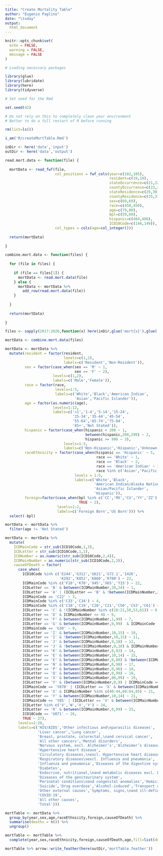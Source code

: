 ```yaml
---
title: "Create Mortality Table"
author: "Eugenio Paglino"
date: "\today"
output:
  html_document
---
```


```r

knitr::opts_chunk$set(
  echo = FALSE,
  warning = FALSE,
  message = FALSE
)

```

```r

# Loading necessary packages

library(glue)
library(lubridate)
library(here)
library(tidyverse)

# Set seed for the Rmd

set.seed(42)

```

```r

# Do not rely on this to completely clean your environment
# Better to do a full restart of R before running

rm(list=ls())

i_am('R/createMortTable.Rmd')

inDir <- here('data','input')
outDir <- here('data','output')

```

```r

read.mort.data <- function(file) {
  
  mortData <- read_fwf(file,
                       col_positions = fwf_cols(year=c(102,105),
                                                resident=c(19,19),
                                                stateOccurrence=c(21,22),
                                                countyOccurrence=c(23,25),
                                                stateResidence=c(29,30),
                                                countyResidence=c(35,37),
                                                sex=c(69,69),
                                                race=c(450,450),
                                                age=c(79,80),
                                                bpl=c(59,60),
                                                hispanic=c(484,486),
                                                ICD10Code=c(146,149)),
                       col_types = cols(age=col_integer()))
  
  return(mortData)
  
}

combine.mort.data <- function(files) {
  
  for (file in files) {
    
    if (file == files[1]) {
      mortData <- read.mort.data(file)
    } else {
      mortData <- mortData %>%
        add_row(read.mort.data(file))
    }
    
  }
  
  return(mortData)
  
}

```

```r

files <- sapply(2017:2020,function(x) here(inDir,glue('mort{x}'),glue('MULT{x}USAllCnty.txt')))

mortData <- combine.mort.data(files)

```

```r

mortData <- mortData %>%
  mutate(resident = factor(resident,
                           levels=c(1,2),
                           labels=c('Resident','Non-Resident')),
         sex = factor(case_when(sex == 'M' ~ 1,
                                sex == 'F' ~ 2),
                      levels=c(1,2),
                      labels=c('Male','Female')),
         race = factor(race,
                       levels=1:5,
                       labels=c('White','Black','American Indian',
                                'Asian','Pacific Islander')),
         age = factor(as.numeric(age),
                      levels=1:12,
                      labels=c('<1','1-4','5-14','15-24',
                               '25-34','35-44','45-54',
                               '55-64','65-74','75-84',
                               '85+','Not Stated')),
         hispanic = factor(case_when(hispanic < 200 ~ 1,
                                     between(hispanic,200,299) ~ 2,
                                     hispanic >= 996 ~ 3),
                           levels=1:3,
                           labels=c('Non-Hispanic','Hispanic','Unknown')),
         raceEthnicity = factor(case_when(hispanic == 'Hispanic' ~ 5,
                                          race == 'White' ~ 1,
                                          race == 'Black' ~ 2,
                                          race == 'American Indian' ~ 3,
                                          race %in% c('Asian','Pacific Islander') ~ 4),
                                levels = 1:5,
                                labels=c('White','Black',
                                         'American Indian/Alaska Native',
                                         'Asian/Pacific Islander',
                                         'Hispanic')),
         foreign=factor(case_when(bpl %in% c('CC','MX','CU','YY','ZZ') ~ 1,
                                  TRUE ~ 2),
                        levels=1:2,
                        labels=c('Foreign Born','US Born'))) %>%
  select(-bpl)

```

```r

mortData <- mortData %>%
  filter(age != 'Not Stated')

```

```r

mortData <- mortData %>%
  mutate(
    ICDMainCode = str_sub(ICD10Code,1,3),
    ICDLetter = str_sub(ICD10Code,1,1),
    ICDNumber = as.numeric(str_sub(ICD10Code,2,4)),
    ICDMainNumber = as.numeric(str_sub(ICD10Code,2,3)),
    causeOfDeath = factor(
      case_when(
        ICD10Code %in% c('E244','G312','G621','G72.1','I426', 
                         'K292','K852','K860','R780') ~ 22,
        ICDMainCode %in% c('F10','K70','X45','X65','Y15') ~ 22,
        ICDLetter == 'B' & between(ICDMainNumber,20,24) ~ 1,
        ICDLetter == 'A' | (ICDLetter == 'B' & !between(ICDMainNumber,20,24)) ~ 2,
        ICDMainCode == 'C22' ~ 3,
        ICDMainCode %in% c('C33','C34') ~ 4,
        ICDMainCode %in% c('C18','C19','C20','C21','C50','C53','C61') ~ 5,
        ICDLetter == 'C' & !(ICDMainNumber %in% c(18:21,50,53,61)) ~ 6,
        ICDLetter == 'D' & ICDMainNumber <= 48 ~ 6,
        ICDLetter == 'F' & between(ICDMainNumber,1,99) ~ 7,
        ICDLetter == 'G' & between(ICDMainNumber,0,99)  & ICDMainCode != 'G30' ~ 8,
        ICDMainCode == 'G30' ~ 9,
        ICDLetter == 'I' & between(ICDMainNumber,10,15) ~ 10,
        ICDLetter == 'I' & !between(ICDMainNumber,10,15) ~ 11,
        ICDLetter == 'J' & between(ICDMainNumber,9,18) ~ 12,
        ICDLetter == 'J' & !between(ICDMainNumber,9,18) & ICDMainNumber != 99 ~ 13,
        ICDLetter == 'K' & between(ICDMainNumber,0,92) ~ 14,
        ICDLetter == 'E' & between(ICDMainNumber,10,14) ~ 15,
        ICDLetter == 'E' & between(ICDMainNumber,0,88) & !between(ICDMainNumber,10,14) ~ 16,
        ICDLetter == 'N' & between(ICDMainNumber,0,98) ~ 17,
        ICDLetter == 'P' & between(ICDMainNumber,0,96) ~ 18,
        ICDLetter == 'Q' & between(ICDMainNumber,0,99) ~ 18,
        ICDLetter == 'X' & between(ICDMainNumber,86,99) ~ 19,
        ICDLetter == 'Y' & (between(ICDMainNumber,0,9) | ICDMainCode == 'Y871') ~ 19,
        ICDMainCode == 'Y870' | (ICDLetter == 'X' & between(ICDMainNumber,66,84)) ~ 20,
        ICDLetter == 'X' & ICDMainNumber %in% c(40:44,60:64,85) ~ 21,
        ICDLetter == 'Y' & between(ICDMainNumber,10,14) ~ 21,
        ICDMainCode == 'Y85' | (ICDLetter == 'V' & between(ICDMainNumber,1,99)) ~ 23,
        ICDLetter %in% c('V','W','X','Y') ~ 24,
        ICDLetter == 'R' & between(ICDMainNumber,0,99) ~ 25,
        ICD10Code == 'U071' ~ 26,
        TRUE ~ 27),
      levels=1:28,
      labels=c('HIV/AIDS','Other infectious and\nparasitic diseases',
               'Liver cancer','Lung cancer',
               'Breast, prostate, colorectal,\nand cervical cancer',
               'All other cancers','Mental disorders',
               'Nervous system, excl. Alzheimer’s','Alzheimer’s disease',
               'Hypertensive heart disease',
               'Circulatory diseases,\nexcl. Hypertensive heart disease',
               'Respiratory diseases\nexcl. Influenza and pneumonia',
               'Influenza and pneumonia','Diseases of the digestive system',
               'Diabetes',
               'Endocrine, nutritional,\nand metabolic diseases excl. Diabetes',
               'Diseases of the genitourinary system',
               'Perinatal conditions\nand congenital anomalies','Homicide',
               'Suicide','Drug overdose','Alcohol-induced','Transport accidents',
               'Other external causes','Symptoms, signs,\nand ill-defined conditions',
               'COVID-19',
               'All other causes',
               'Total')))

```

```r

mortTable <- mortData %>%
  group_by(year,sex,age,raceEthnicity,foreign,causeOfDeath) %>%
  summarise(deaths = n()) %>%
  ungroup()

```

```r

mortTable <- mortTable %>%
  complete(year,sex,raceEthnicity,foreign,causeOfDeath,age,fill=list(deaths=0))

```

```r

mortTable %>% arrow::write_feather(here(outDir,'mortTable.feather'))

```



